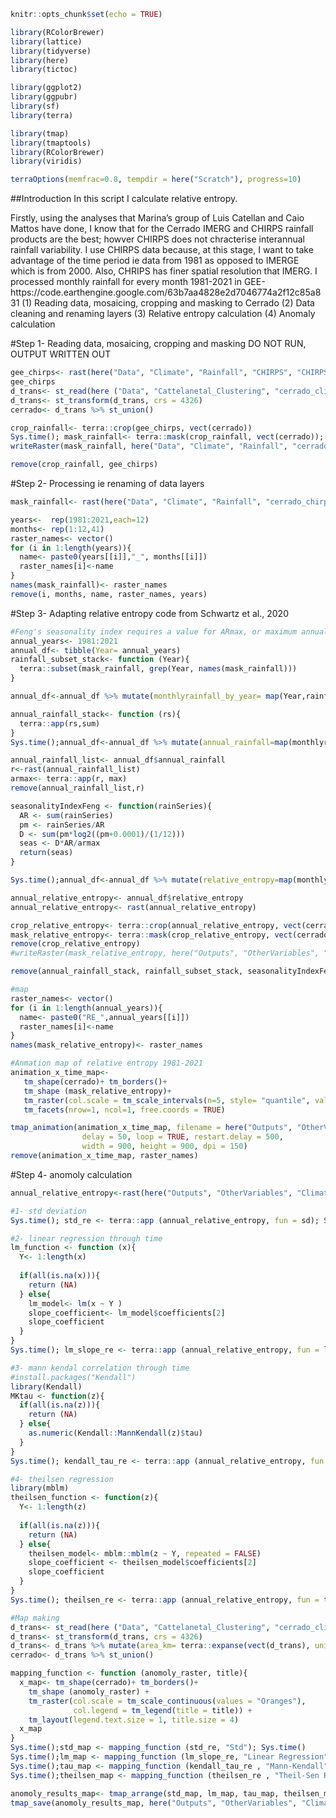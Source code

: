 ```r
knitr::opts_chunk$set(echo = TRUE)
```

```r
library(RColorBrewer)
library(lattice)
library(tidyverse)
library(here)
library(tictoc)

library(ggplot2)
library(ggpubr)
library(sf)
library(terra)

library(tmap)
library(tmaptools)
library(RColorBrewer)
library(viridis)

terraOptions(memfrac=0.8, tempdir = here("Scratch"), progress=10)
```
##Introduction
In this script I calculate relative entropy. 

Firstly, using the analyses that Marina's group of Luis Catellan and Caio Mattos
have done, I know that for the Cerrado IMERG and CHIRPS rainfall products
are the best; howver CHIRPS does not chracterise interannual rainfall variability.
I use CHIRPS data because, at this stage, I want to take advantage of the time period
ie data from 1981 as opposed to IMERGE which is from 2000. Also, CHRIPS has finer
spatial resolution that IMERG. I processed monthly rainfall for every month 1981-2021
in GEE-https://code.earthengine.google.com/63b7aa4828e2d7046774a2f12c85a831
(1) Reading data, mosaicing, cropping and masking to Cerrado
(2) Data cleaning and renaming layers
(3) Relative entropy calculation
(4) Anomaly calculation

#Step 1- Reading data, mosaicing, cropping and masking DO NOT RUN, OUTPUT WRITTEN OUT
```r
gee_chirps<- rast(here("Data", "Climate", "Rainfall", "CHIRPS", "CHIRPS_monthlyrainfall.tif"))
gee_chirps
d_trans<- st_read(here ("Data", "Cattelanetal_Clustering", "cerrado_climate_zones.shp"))
d_trans<- st_transform(d_trans, crs = 4326)
cerrado<- d_trans %>% st_union()

crop_rainfall<- terra::crop(gee_chirps, vect(cerrado))
Sys.time(); mask_rainfall<- terra::mask(crop_rainfall, vect(cerrado)); Sys.time()#half hour
writeRaster(mask_rainfall, here("Data", "Climate", "Rainfall", "cerrado_chirps_rainfall_1981_2021.tif"))

remove(crop_rainfall, gee_chirps)
```

#Step 2- Processing ie renaming of data layers
```r
mask_rainfall<- rast(here("Data", "Climate", "Rainfall", "cerrado_chirps_rainfall_1981_2021.tif"))

years<-  rep(1981:2021,each=12) 
months<- rep(1:12,41)
raster_names<- vector()
for (i in 1:length(years)){
  name<- paste0(years[[i]],"_", months[[i]])
  raster_names[i]<-name
}
names(mask_rainfall)<- raster_names
remove(i, months, name, raster_names, years)
```

#Step 3- Adapting relative entropy code from Schwartz et al., 2020
```r
#Feng's seasonality index requires a value for ARmax, or maximum annual rainfall in the dataset. This should be the wettest site if analyzing sites across space, or the wettest year, if analyzing multiple years of the same site.
annual_years<- 1981:2021
annual_df<- tibble(Year= annual_years) 
rainfall_subset_stack<- function (Year){
  terra::subset(mask_rainfall, grep(Year, names(mask_rainfall)))
}

annual_df<-annual_df %>% mutate(monthlyrainfall_by_year= map(Year,rainfall_subset_stack))

annual_rainfall_stack<- function (rs){
  terra::app(rs,sum)
}
Sys.time();annual_df<-annual_df %>% mutate(annual_rainfall=map(monthlyrainfall_by_year, annual_rainfall_stack)); Sys.time() 

annual_rainfall_list<- annual_df$annual_rainfall
r<-rast(annual_rainfall_list)
armax<- terra::app(r, max)
remove(annual_rainfall_list,r)

seasonalityIndexFeng <- function(rainSeries){  
  AR <- sum(rainSeries)
  pm <- rainSeries/AR
  D <- sum(pm*log2((pm+0.0001)/(1/12)))
  seas <- D*AR/armax
  return(seas)
}

Sys.time();annual_df<-annual_df %>% mutate(relative_entropy=map(monthlyrainfall_by_year, seasonalityIndexFeng)); Sys.time() 

annual_relative_entropy<- annual_df$relative_entropy
annual_relative_entropy<- rast(annual_relative_entropy)

crop_relative_entropy<- terra::crop(annual_relative_entropy, vect(cerrado))
mask_relative_entropy<- terra::mask(crop_relative_entropy, vect(cerrado))
remove(crop_relative_entropy)
#writeRaster(mask_relative_entropy, here("Outputs", "OtherVariables", "Climate","annual_relative_entropy_1981_2021.tif"))

remove(annual_rainfall_stack, rainfall_subset_stack, seasonalityIndexFeng)

#map
raster_names<- vector()
for (i in 1:length(annual_years)){
  name<- paste0("RE_",annual_years[[i]])
  raster_names[i]<-name
}
names(mask_relative_entropy)<- raster_names

#Anmation map of relative entropy 1981-2021
animation_x_time_map<-
   tm_shape(cerrado)+ tm_borders()+
   tm_shape (mask_relative_entropy)+
   tm_raster(col.scale = tm_scale_intervals(n=5, style= "quantile", values = "Oranges")) +
   tm_facets(nrow=1, ncol=1, free.coords = TRUE) 

tmap_animation(animation_x_time_map, filename = here("Outputs", "OtherVariables", "Climate", "annual_relative_entropy_1981_2021.gif"),
                delay = 50, loop = TRUE, restart.delay = 500,
                width = 900, height = 900, dpi = 150)
remove(animation_x_time_map, raster_names)
```

#Step 4- anomoly calculation
```r
annual_relative_entropy<-rast(here("Outputs", "OtherVariables", "Climate","annual_relative_entropy_1981_2021.tif"))

#1- std deviation
Sys.time(); std_re <- terra::app (annual_relative_entropy, fun = sd); Sys.time()

#2- linear regression through time
lm_function <- function (x){
  Y<- 1:length(x)
  
  if(all(is.na(x))){
    return (NA)
  } else{
    lm_model<- lm(x ~ Y )
    slope_coefficient<- lm_model$coefficients[2]
    slope_coefficient
  }
}
Sys.time(); lm_slope_re <- terra::app (annual_relative_entropy, fun = lm_function); Sys.time()

#3- mann kendal correlation through time
#install.packages("Kendall")
library(Kendall)
MKtau <- function(z){
  if(all(is.na(z))){
    return (NA)
  } else{
    as.numeric(Kendall::MannKendall(z)$tau)
  }
} 
Sys.time(); kendall_tau_re <- terra::app (annual_relative_entropy, fun = MKtau); Sys.time()

#4- theilsen regression
library(mblm)
theilsen_function <- function(z){
  Y<- 1:length(z)
  
  if(all(is.na(z))){
    return (NA)
  } else{
    theilsen_model<- mblm::mblm(z ~ Y, repeated = FALSE)
    slope_coefficient <- theilsen_model$coefficients[2]
    slope_coefficient
  }
} 
Sys.time(); theilsen_re <- terra::app (annual_relative_entropy, fun = theilsen_function); Sys.time()

#Map making
d_trans<- st_read(here ("Data", "Cattelanetal_Clustering", "cerrado_climate_zones.shp"))
d_trans<- st_transform(d_trans, crs = 4326)
d_trans<- d_trans %>% mutate(area_km= terra::expanse(vect(d_trans), unit="km"))
cerrado<- d_trans %>% st_union()

mapping_function <- function (anomoly_raster, title){
  x_map<- tm_shape(cerrado)+ tm_borders()+
    tm_shape (anomoly_raster) + 
    tm_raster(col.scale = tm_scale_continuous(values = "Oranges"),
              col.legend = tm_legend(title = title)) + 
    tm_layout(legend.text.size = 1, title.size = 4)
  x_map
}
Sys.time();std_map <- mapping_function (std_re, "Std"); Sys.time()
Sys.time();lm_map <- mapping_function (lm_slope_re, "Linear Regression"); Sys.time()
Sys.time();tau_map <- mapping_function (kendall_tau_re , "Mann-Kendall"); Sys.time()
Sys.time();theilsen_map <- mapping_function (theilsen_re , "Theil-Sen Regression"); Sys.time()

anomoly_results_map<- tmap_arrange(std_map, lm_map, tau_map, theilsen_map, ncol = 4, nrow= 1) 
tmap_save(anomoly_results_map, here("Outputs", "OtherVariables", "Climate", "anomoly_re_methods_results.png"), height = 50, width = 50, units = "cm", dpi=700)
```
